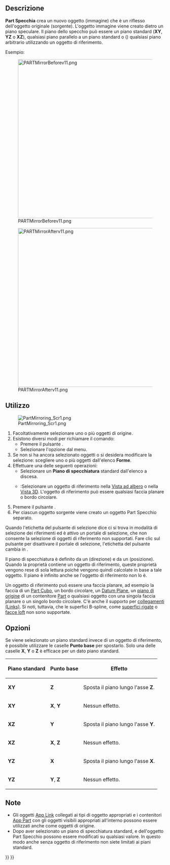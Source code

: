 <languages/>

{{Docnav/it
|[[Part_Revolve/it|Rivoluziona]]
|[[Part_Scale/it|Scala]]
|[[Part_Workbench/it|Part]]
|IconL=Part_Revolve.svg
|IconR=Part_Scale.svg
|IconC=Workbench_Part.svg
}}

{{GuiCommand/it
|Name=Part Mirror
|Name/it=Part Specchia
|MenuLocation=Parte → Specchia...
|Workbenches=[[Part_Workbench/it|Part]]
}}

<span id="Description"></span>
==Descrizione== 

'''Part Specchia''' crea un nuovo oggetto (immagine) che è un riflesso dell'oggetto originale (sorgente). L'oggetto immagine viene creato dietro un piano speculare. Il piano dello specchio può essere un piano standard ('''XY''', '''YZ''' o '''XZ'''), qualsiasi piano parallelo a un piano standard o ({{Version/it|1.0}}) qualsiasi piano arbitrario utilizzando un oggetto di riferimento.

Esempio:

[[Image:PARTMirrorBeforev11.png|500px]]

{{Caption|Prima}}

[[Image:PARTMirrorAfterv11.png|500px]]

<div class="mw-translate-fuzzy">
{{Caption|Dopo aver specchiato attraverso il piano YZ}}
</div>

<span id="Usage"></span>
==Utilizzo==

[[Image:PartMirroring_Scr1.png]]

# Facoltativamente selezionare uno o più oggetti di origine.
# Esistono diversi modi per richiamare il comando:
#* Premere il pulsante {{Button|[[Image:Part_Mirror.svg|16px]] [[Part_Mirror/it|Specchia...]]}}.
#* Selezionare l'opzione {{MenuCommand|Parte → [[Image:Part_Mirror.svg|16px]] Specchia...}} dal menu.
# Se non si ha ancora selezionato oggetti o si desidera modificare la selezione: scegliere uno o più oggetti dall'elenco '''Forme'''.
# Effettuare una delle seguenti operazioni:
#* Selezionare un '''Piano di specchiatura''' standard dall'elenco a discesa.
#* {{Version/it|1.0}}:Selezionare un oggetto di riferimento nella [[Tree_view/it|Vista ad albero]] o nella [[3D_view/it|Vista 3D]]. L'oggetto di riferimento può essere qualsiasi faccia planare o bordo circolare.
# Premere il pulsante {{Button|OK}}.
# Per ciascun oggetto sorgente viene creato un oggetto Part Specchio separato.

Quando l'etichetta del pulsante di selezione dice {{Button|Selecting}} ci si trova in modalità di selezione dei riferimenti ed è attivo un portale di selezione, che non consente la selezione di oggetti di riferimento non supportati. Fare clic sul pulsante per disattivare il portale di selezione, l'etichetta del pulsante cambia in {{Button|Seleziona il riferimento}}.

Il piano di specchiatura è definito da un {{PropertyData|Normal}} (direzione) e da un {{PropertyData|Base}} (posizione). Quando la proprietà {{PropertyData|Mirror Plane}} contiene un oggetto di riferimento, queste proprietà vengono rese di sola lettura poiché vengono quindi calcolate in base a tale oggetto. Il piano è infinito anche se l'oggetto di riferimento non lo è.

Un oggetto di riferimento può essere una faccia planare, ad esempio la faccia di un [[Part_Box/it|Part Cubo]], un bordo circolare, un [[PartDesign_Plane/it|Datum Plane]], un [[App_OriginGroupExtension/it|piano di origine]] di un contenitore [[Std_Part/it|Part]] o qualsiasi oggetto con una singola faccia planare o un singolo bordo circolare. C'è anche il supporto per [[App_Link/it|collegamenti (Links)]]. Si noti, tuttavia, che le superfici B-spline, come [[Part_RuledSurface/it|superfici rigate]] o [[Part_Loft/it|facce loft]] non sono supportate.

<span id="Options"></span>
==Opzioni== 

Se viene selezionato un piano standard invece di un oggetto di riferimento, è possibile utilizzare le caselle '''Punto base''' per spostarlo. Solo una delle caselle '''X''', '''Y''' o '''Z''' è efficace per un dato piano standard.

{| class="wikitable" border="1"
!Piano standard!!Punto base!!Effetto
|- align="center" 
|'''XY'''||'''Z'''|| align="left" |Sposta il piano lungo l'asse '''Z'''.
|- align="center"
|'''XY'''||'''X''', '''Y'''|| align="left" |Nessun effetto.
|- align="center"
|'''XZ'''||'''Y'''|| align="left" |Sposta il piano lungo l'asse '''Y'''.
|- align="center"
|'''XZ'''||'''X''', '''Z'''|| align="left" |Nessun effetto.
|- align="center"
|'''YZ'''||'''X'''|| align="left" |Sposta il piano lungo l'asse '''X'''.
|- align="center"
|'''YZ'''||'''Y''', '''Z'''|| align="left" |Nessun effetto.
|}

<span id="Notes"></span>
==Note==

* Gli oggetti [[App_Link/it|App Link]] collegati ai tipi di oggetto appropriati e i contenitori [[App_Part/it|App Part]] con gli oggetti visibili appropriati all'interno possono essere utilizzati anche come oggetti di origine. {{Version/it|0.20}}
* Dopo aver selezionato un piano di specchiatura standard, {{PropertyData|Normal}} e {{PropertyData|Base}} dell'oggetto Part Specchio possono essere modificati su qualsiasi valore. In questo modo anche senza oggetto di riferimento non siete limitati ai piani standard.


{{Docnav/it
|[[Part_Revolve/it|Rivoluziona]]
|[[Part_Scale/it|Scala]]
|[[Part_Workbench/it|Part]]
|IconL=Part_Revolve.svg
|IconR=Part_Scale.svg
|IconC=Workbench_Part.svg
}}

{{Part Tools navi{{#translation:}}}}
{{Userdocnavi{{#translation:}}}}